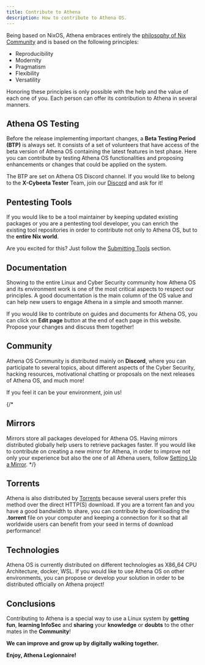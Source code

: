 ```yaml
---
title: Contribute to Athena
description: How to contribute to Athena OS.
---
```


Being based on NixOS, Athena embraces entirely the [philosophy of Nix Community](https://github.com/NixOS/.github/blob/master/CODE_OF_CONDUCT.md) and is based on the following principles:
* Reproducibility
* Modernity
* Pragmatism
* Flexibility
* Versatility

Honoring these principles is only possible with the help and the value of each one of you. Each person can offer its contribution to Athena in several manners.

## Athena OS Testing

Before the release implementing important changes, a **Beta Testing Period (BTP)** is always set. It consists of a set of volunteers that have access of the beta version of Athena OS containing the latest features in test phase. Here you can contribute by testing Athena OS functionalities and proposing enhancements or changes that could be applied on the system.

The BTP are set on Athena OS Discord channel. If you would like to belong to the **X-Cybeeta Tester** Team, join our [Discord](https://discord.gg/AHXqyJHhGc) and ask for it!

## Pentesting Tools

If you would like to be a tool maintainer by keeping updated existing packages or you are a pentesting tool developer, you can enrich the existing tool repositories in order to contribute not only to Athena OS, but to the **entire Nix world**.

Are you excited for this? Just follow the [Submitting Tools](/en/community/submitting-tools/) section.

## Documentation

Showing to the entire Linux and Cyber Security community how Athena OS and its environment work is one of the most critical aspects to respect our principles. A good documentation is the main column of the OS value and can help new users to engage Athena in a simple and smooth manner.

If you would like to contribute on guides and documents for Athena OS, you can click on **Edit page** button at the end of each page in this website. Propose your changes and discuss them together!

## Community

Athena OS Community is distributed mainly on **Discord**, where you can participate to several topics, about different aspects of the Cyber Security, hacking resources, motivational chatting or proposals on the next releases of Athena OS, and much more!

If you feel it can be your environment, join us!

{/*
## Mirrors

Mirrors store all packages developed for Athena OS. Having mirrors distributed globally help users to retrieve packages faster. If you would like to contribute on creating a new mirror for Athena, in order to improve not only your experience but also the one of all Athena users, follow [Setting Up a Mirror](/en/community/setting-mirror).
*/}

## Torrents

Athena is also distributed by [Torrents](https://fosstorrents.com/distributions/athena-os/) because several users prefer this method over the direct HTTP(S) download. If you are a torrent fan and you have a good bandwidth to share, you can contribute by downloading the **.torrent** file on your computer and keeping a connection for it so that all worldwide users can benefit from your seed in terms of download performance!

## Technologies

Athena OS is currently distributed on different technologies as X86_64 CPU Architecture, docker, WSL. If you would like to use Athena OS on other environments, you can propose or develop your solution in order to be distributed officially on Athena project!

## Conclusions

Contributing to Athena is a special way to use a Linux system by **getting fun**, **learning InfoSec** and **sharing** your **knowledge** or **doubts** to the other mates in the **Community**!

**We can improve and grow up by digitally walking together.**

**Enjoy, Athena Legionnaire!**

<ImageComponent />
